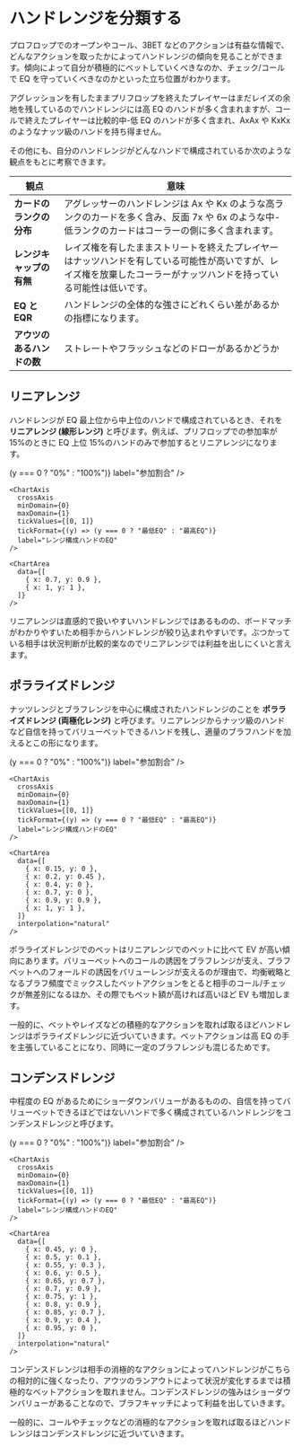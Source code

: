 # ハンドレンジを分類する

プロフロップでのオープンやコール、3BET などのアクションは有益な情報で、どんなアクションを取ったかによってハンドレンジの傾向を見ることができます。傾向によって自分が積極的にベットしていくべきなのか、チェック/コールで EQ を守っていくべきなのかといった立ち位置がわかります。

アグレッションを有したままプリフロップを終えたプレイヤーはまだレイズの余地を残しているのでハンドレンジには高 EQ のハンドが多く含まれますが、コールで終えたプレイヤーは比較的中-低 EQ のハンドが多く含まれ、AxAx や KxKx のようなナッツ級のハンドを持ち得ません。

その他にも、自分のハンドレンジがどんなハンドで構成されているか次のような観点をもとに考察できます。

| 観点                       | 意味                                                                                                                                                                                                    |
| -------------------------- | ------------------------------------------------------------------------------------------------------------------------------------------------------------------------------------------------------- |
| **カードのランクの分布**   | アグレッサーのハンドレンジは <Card>Ax</Card> や <Card>Kx</Card> のような高ランクのカードを多く含み、反面 <Card>7x</Card> や <Card>6x</Card> のような中-低ランクのカードはコーラーの側に多く含まれます。 |
| **レンジキャップの有無**   | レイズ権を有したままストリートを終えたプレイヤーはナッツハンドを有している可能性が高いですが、レイズ権を放棄したコーラーがナッツハンドを持っている可能性は低いです。                                    |
| **EQ と EQR**              | ハンドレンジの全体的な強さにどれくらい差があるかの指標になります。                                                                                                                                      |
| **アウツのあるハンドの数** | ストレートやフラッシュなどのドローがあるかどうか                                                                                                                                                        |

## リニアレンジ

ハンドレンジが EQ 最上位から中上位のハンドで構成されているとき、それを **リニアレンジ (線形レンジ)** と呼びます。例えば、プリフロップでの参加率が 15%のときに EQ 上位 15%のハンドのみで参加するとリニアレンジになります。

<ChartContainer>
  <Chart>
    <ChartAxis
      dependentAxis
      minDomain={0}
      maxDomain={1}
      tickValues={[0, 1]}
      tickFormat={(y) => (y === 0 ? "0%" : "100%")}
      label="参加割合"
    />

    <ChartAxis
      crossAxis
      minDomain={0}
      maxDomain={1}
      tickValues={[0, 1]}
      tickFormat={(y) => (y === 0 ? "最低EQ" : "最高EQ")}
      label="レンジ構成ハンドのEQ"
    />

    <ChartArea
      data={[
        { x: 0.7, y: 0.9 },
        { x: 1, y: 1 },
      ]}
    />
  </Chart>
</ChartContainer>

リニアレンジは直感的で扱いやすいハンドレンジではあるものの、ボードマッチがわかりやすいため相手からハンドレンジが絞り込まれやすいです。ぶつかっている相手は状況判断が比較的楽なのでリニアレンジでは利益を出しにくいと言えます。

## ポラライズドレンジ

ナッツレンジとブラフレンジを中心に構成されたハンドレンジのことを **ポラライズドレンジ (両極化レンジ)** と呼びます。リニアレンジからナッツ級のハンドなど自信を持ってバリューベットできるハンドを残し、適量のブラフハンドを加えるとこの形になります。

<ChartContainer>
  <Chart>
    <ChartAxis
      dependentAxis
      minDomain={0}
      maxDomain={1}
      tickValues={[0, 1]}
      tickFormat={(y) => (y === 0 ? "0%" : "100%")}
      label="参加割合"
    />

    <ChartAxis
      crossAxis
      minDomain={0}
      maxDomain={1}
      tickValues={[0, 1]}
      tickFormat={(y) => (y === 0 ? "最低EQ" : "最高EQ")}
      label="レンジ構成ハンドのEQ"
    />

    <ChartArea
      data={[
        { x: 0.15, y: 0 },
        { x: 0.2, y: 0.45 },
        { x: 0.4, y: 0 },
        { x: 0.7, y: 0 },
        { x: 0.9, y: 0.9 },
        { x: 1, y: 1 },
      ]}
      interpolation="natural"
    />
  </Chart>
</ChartContainer>

ポラライズドレンジでのベットはリニアレンジでのベットに比べて EV が高い傾向にあります。バリューベットへのコールの誘因をブラフレンジが支え、ブラフベットへのフォールドの誘因をバリューレンジが支えるのが理由で、均衡戦略となるブラフ頻度でミックスしたベットアクションをとると相手のコール/チェックが無差別になるほか、その際でもベット額が高ければ高いほど EV も増加します。

一般的に、ベットやレイズなどの積極的なアクションを取れば取るほどハンドレンジはポラライズドレンジに近づいていきます。ベットアクションは高 EQ の手を主張していることになり、同時に一定のブラフレンジも混じるためです。

## コンデンスドレンジ

中程度の EQ があるためにショーダウンバリューがあるものの、自信を持ってバリューベットできるほどではないハンドで多く構成されているハンドレンジをコンデンスドレンジと呼びます。

<ChartContainer>
  <Chart>
    <ChartAxis
      dependentAxis
      minDomain={0}
      maxDomain={1}
      tickValues={[0, 1]}
      tickFormat={(y) => (y === 0 ? "0%" : "100%")}
      label="参加割合"
    />

    <ChartAxis
      crossAxis
      minDomain={0}
      maxDomain={1}
      tickValues={[0, 1]}
      tickFormat={(y) => (y === 0 ? "最低EQ" : "最高EQ")}
      label="レンジ構成ハンドのEQ"
    />

    <ChartArea
      data={[
        { x: 0.45, y: 0 },
        { x: 0.5, y: 0.1 },
        { x: 0.55, y: 0.3 },
        { x: 0.6, y: 0.5 },
        { x: 0.65, y: 0.7 },
        { x: 0.7, y: 0.9 },
        { x: 0.75, y: 1 },
        { x: 0.8, y: 0.9 },
        { x: 0.85, y: 0.7 },
        { x: 0.9, y: 0.4 },
        { x: 0.95, y: 0 },
      ]}
      interpolation="natural"
    />
  </Chart>
</ChartContainer>

コンデンスドレンジは相手の消極的なアクションによってハンドレンジがこちらの相対的に強くなったり、アウツのランアウトによって状況が変化するまでは積極的なベットアクションを取れません。コンデンスドレンジの強みはショーダウンバリューがあることなので、ブラフキャッチによって利益を出していきます。

一般的に、コールやチェックなどの消極的なアクションを取れば取るほどハンドレンジはコンデンスドレンジに近づいていきます。
